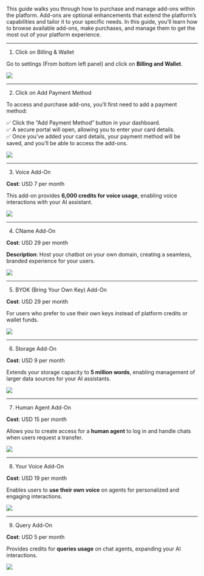 This guide walks you through how to purchase and manage add-ons within the platform. Add-ons are optional enhancements that extend the platform’s capabilities and tailor it to your specific needs. In this guide, you’ll learn how to browse available add-ons, make purchases, and manage them to get the most out of your platform experience.

---

1. Click on Billing & Wallet

Go to settings (From bottom left panel) and click on **Billing and Wallet**.

![](images/add/1.png)

---

2. Click on Add Payment Method

To access and purchase add-ons, you’ll first need to add a payment method:

✅ Click the “Add Payment Method” button in your dashboard.  
✅ A secure portal will open, allowing you to enter your card details.  
✅ Once you’ve added your card details, your payment method will be saved, and you’ll be able to access the add-ons.

![](images/add/2.png)

---

3. Voice Add-On

**Cost**: USD 7 per month

This add-on provides **6,000 credits for voice usage**, enabling voice interactions with your AI assistant.

![](images/add/3.png)

---

4. CName Add-On

**Cost**: USD 29 per month

**Description**: Host your chatbot on your own domain, creating a seamless, branded experience for your users.

![](images/add/4.webp)

---

5. BYOK (Bring Your Own Key) Add-On

**Cost**: USD 29 per month

For users who prefer to use their own keys instead of platform credits or wallet funds.

![](images/add/5.png)

---

6. Storage Add-On

**Cost**: USD 9 per month

Extends your storage capacity to **5 million words**, enabling management of larger data sources for your AI assistants.

![](images/add/6.png)

---

7. Human Agent Add-On

**Cost**: USD 15 per month

Allows you to create access for a **human agent** to log in and handle chats when users request a transfer.

![](images/add/7.png)

---

8. Your Voice Add-On

**Cost**: USD 19 per month

Enables users to **use their own voice** on agents for personalized and engaging interactions.

![](images/add/8.webp)

---

9. Query Add-On

**Cost**: USD 5 per month

Provides credits for **queries usage** on chat agents, expanding your AI interactions.

![](images/add/9.png)

